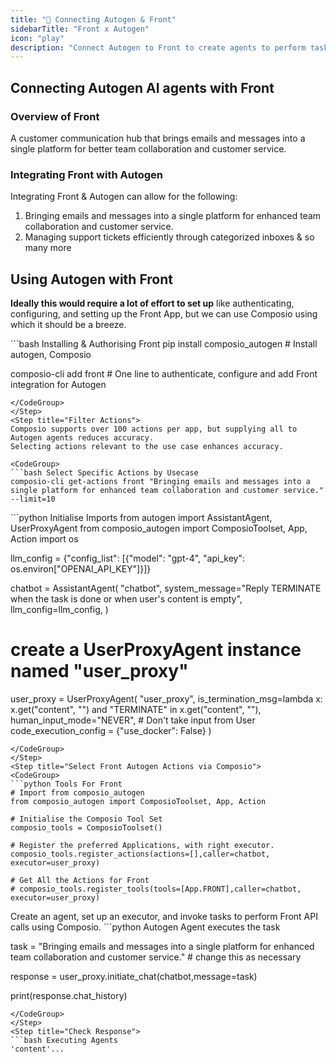 ```yaml
---
title: "🚀 Connecting Autogen & Front"
sidebarTitle: "Front x Autogen"
icon: "play"
description: "Connect Autogen to Front to create agents to perform tasks using natural language"
---
```


## Connecting Autogen AI agents with Front

### Overview of Front

A customer communication hub that brings emails and messages into a single platform for better team collaboration and customer service.

### Integrating Front with Autogen

Integrating Front & Autogen can allow for the following:

1. Bringing emails and messages into a single platform for enhanced team collaboration and customer service.
2. Managing support tickets efficiently through categorized inboxes
& so many more

## Using Autogen with Front

<Steps>
<Step title="Setting Up the Environment">

**Ideally this would require a lot of effort to set up** like authenticating, configuring, and setting up the Front App, but we can use Composio using which it should be a breeze.

<CodeGroup>
```bash Installing & Authorising Front
pip install composio_autogen # Install autogen, Composio 

composio-cli add front # One line to authenticate, configure and add Front integration for Autogen
```
</CodeGroup>
</Step>
<Step title="Filter Actions">
Composio supports over 100 actions per app, but supplying all to Autogen agents reduces accuracy.
Selecting actions relevant to the use case enhances accuracy.

<CodeGroup>
```bash Select Specific Actions by Usecase
composio-cli get-actions front "Bringing emails and messages into a single platform for enhanced team collaboration and customer service." --limit=10
```
</CodeGroup>

</Step>
<Step title="Import Base Packages">

<CodeGroup>
```python Initialise Imports
from autogen import AssistantAgent, UserProxyAgent
from composio_autogen import ComposioToolset, App, Action
import os

llm_config = {"config_list": [{"model": "gpt-4", "api_key": os.environ["OPENAI_API_KEY"]}]}

chatbot = AssistantAgent(
    "chatbot",
    system_message="Reply TERMINATE when the task is done or when user's content is empty",
    llm_config=llm_config,
)

# create a UserProxyAgent instance named "user_proxy"
user_proxy = UserProxyAgent(
    "user_proxy",
    is_termination_msg=lambda x: x.get("content", "") and "TERMINATE" in x.get("content", ""),
    human_input_mode="NEVER", # Don't take input from User
    code_execution_config = {"use_docker": False}
)
```
</CodeGroup>
</Step>
<Step title="Select Front Autogen Actions via Composio">
<CodeGroup>
```python Tools For Front
# Import from composio_autogen
from composio_autogen import ComposioToolset, App, Action

# Initialise the Composio Tool Set
composio_tools = ComposioToolset()

# Register the preferred Applications, with right executor. 
composio_tools.register_actions(actions=[],caller=chatbot, executor=user_proxy)

# Get All the Actions for Front
# composio_tools.register_tools(tools=[App.FRONT],caller=chatbot, executor=user_proxy) 
```
</CodeGroup>
</Step>
<Step title="Execute the Agent">
Create an agent, set up an executor, and invoke tasks to perform Front API calls using Composio. 
<CodeGroup>
```python Autogen Agent executes the task

task = "Bringing emails and messages into a single platform for enhanced team collaboration and customer service." # change this as necessary

response = user_proxy.initiate_chat(chatbot,message=task)

print(response.chat_history)
```
</CodeGroup>
</Step>
<Step title="Check Response">
```bash Executing Agents
'content'...
```
</Step>
</Steps>
